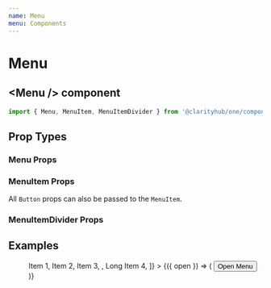 ```yaml
---
name: Menu
menu: Components
---
```



# Menu

## \<Menu /\> component

```js
import { Menu, MenuItem, MenuItemDivider } from '@clarityhub/one/components/Menu';
```

## Prop Types

### Menu Props

<PropsTable of={Menu} />

### MenuItem Props

All `Button` props can also be passed to the `MenuItem`.

<PropsTable of={MenuItem} />

### MenuItemDivider Props

<PropsTable of={MenuItemDivider} />



## Examples

<Playground>
    <Menu
        items={[
            <MenuItem>Item 1</MenuItem>,
            <MenuItem>Item 2</MenuItem>,
            <MenuItem>Item 3</MenuItem>,
            <MenuItemDivider />,
            <MenuItem>Long Item 4</MenuItem>,
        ]}
    >
        {({ open }) => (
            <Button onClick={open}>Open Menu</Button>
        )}
    </Menu>
</Playground>